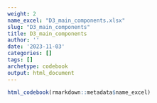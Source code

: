 ```yaml
---
weight: 2
name_excel: "D3_main_components.xlsx"
slug: "D3_main_components"
title: D3_main_components
author: ''
date: '2023-11-03'
categories: []
tags: []
archetype: codebook
output: html_document
---
```


```r
html_codebook(rmarkdown::metadata$name_excel)
```
